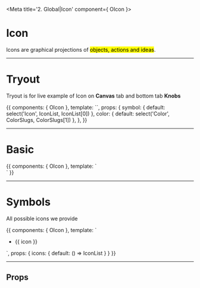<!-- Storybook Addon imports -->

<!-- Component import -->

<!-- Additional Helpers -->


<Meta title='2. Global|Icon' component={ OIcon }></Meta>


# Icon

Icons are graphical projections of <mark>objects, actions and ideas</mark>.


<hr/>


# Tryout

Tryout is for live example of Icon on **Canvas** tab and bottom tab **Knobs**

<Story name='Tryout'>
  {{
    components: { OIcon },
    template: `<o-icon :symbol="symbol" :color="color"></o-icon>`,
    props: {
      symbol: {
        default: select('Icon', IconList, IconList[0])
      },
      color: {
        default: select('Color', ColorSlugs, ColorSlugs[1])
      },
    },
  }}
</Story>

<hr/>


# Basic

<Preview>
  <Story name='Basic'>
    {{
      components: { OIcon },
      template: `<div>
        <o-icon symbol="arrow-down"></o-icon>
        <o-icon symbol="arrow-left" color="primary"></o-icon>
        <o-icon symbol="arrow-right" color="secondary"></o-icon>
        <o-icon symbol="arrow-up" color="secondary"></o-icon>
      </div>`
    }}
  </Story>
</Preview>

<hr/>


# Symbols

All possible icons we provide

<Story name='Symbols'>{{
  components: { OIcon },
  template: `<ul class="docs__simple-list">
    <li class="docs__icons-list">
      <div class="docs__icons-item" v-for="icon in icons">
        <o-icon :symbol="icon"></o-icon>
        <span class="docs__icons-text">{{ icon }}</span>
      </div>
    </li>
  </ul>`,
  props: {
    icons: {
      default: () => IconList
    }
  }
}}</Story>

<hr/>




## Props

<Props of={OIcon}></Props>

